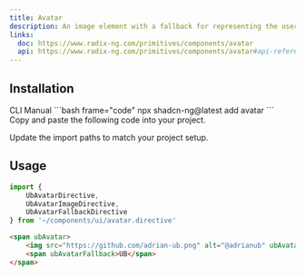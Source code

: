 ```yaml
---
title: Avatar
description: An image element with a fallback for representing the user.
links:
  doc: https://www.radix-ng.com/primitives/components/avatar
  api: https://www.radix-ng.com/primitives/components/avatar#api-reference
---
```


<ComponentPreview name="avatar-demo" />

## Installation

<Tabs>
<TabsList>
<TabsTrigger value="cli">CLI</TabsTrigger>
<TabsTrigger value="manual">Manual</TabsTrigger>
</TabsList>

<TabsContent value="cli">
```bash frame="code"
npx shadcn-ng@latest add avatar
```
</TabsContent>

<TabsContent value="manual">
<Steps>
<Step>Copy and paste the following code into your project.</Step>

<ComponentSource name="avatar" />

<Step>Update the import paths to match your project setup.</Step>
</Steps>

</TabsContent>
</Tabs>

## Usage

```ts
import {
    UbAvatarDirective,
    UbAvatarImageDirective,
    UbAvatarFallbackDirective
} from '~/components/ui/avatar.directive'
```

```html
<span ubAvatar>
    <img src="https://github.com/adrian-ub.png" alt="@adrianub" ubAvatarImage />
    <span ubAvatarFallback>UB</span>
</span>
```
